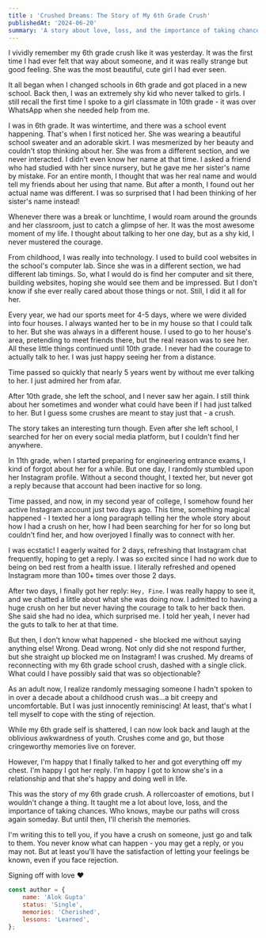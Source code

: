 ```yaml
---
title : 'Crushed Dreams: The Story of My 6th Grade Crush'
publishedAt: '2024-06-20'
summary: 'A story about love, loss, and the importance of taking chances. My journey of having a crush on'
---
```



I vividly remember my 6th grade crush like it was yesterday. It was the first time I had ever felt that way about someone, and it was really strange but good feeling. She was the most beautiful, cute girl I had ever seen.

It all began when I changed schools in 6th grade and got placed in a new school. Back then, I was an extremely shy kid who never talked to girls. I still recall the first time I spoke to a girl classmate in 10th grade - it was over WhatsApp when she needed help from me.

I was in 6th grade. It was wintertime, and there was a school event happening. That's when I first noticed her. She was wearing a beautiful school sweater and an adorable skirt. I was mesmerized by her beauty and couldn't stop thinking about her. She was from a different section, and we never interacted. I didn't even know her name at that time. I asked a friend who had studied with her since nursery, but he gave me her sister's name by mistake. For an entire month, I thought that was her real name and would tell my friends about her using that name. But after a month, I found out her actual name was different. I was so surprised that I had been thinking of her sister's name instead!

Whenever there was a break or lunchtime, I would roam around the grounds and her classroom, just to catch a glimpse of her. It was the most awesome moment of my life. I thought about talking to her one day, but as a shy kid, I never mustered the courage.

From childhood, I was really into technology. I used to build cool websites in the school's computer lab. Since she was in a different section, we had different lab timings. So, what I would do is find her computer and sit there, building websites, hoping she would see them and be impressed. But I don't know if she ever really cared about those things or not. Still, I did it all for her.

Every year, we had our sports meet for 4-5 days, where we were divided into four houses. I always wanted her to be in my house so that I could talk to her. But she was always in a different house. I used to go to her house's area, pretending to meet friends there, but the real reason was to see her. All these little things continued until 10th grade. I never had the courage to actually talk to her. I was just happy seeing her from a distance.

Time passed so quickly that nearly 5 years went by without me ever talking to her. I just admired her from afar.

After 10th grade, she left the school, and I never saw her again. I still think about her sometimes and wonder what could have been if I had just talked to her. But I guess some crushes are meant to stay just that - a crush.

The story takes an interesting turn though. Even after she left school, I searched for her on every social media platform, but I couldn't find her anywhere.

In 11th grade, when I started preparing for engineering entrance exams, I kind of forgot about her for a while. But one day, I randomly stumbled upon her Instagram profile. Without a second thought, I texted her, but never got a reply because that account had been inactive for so long.

Time passed, and now, in my second year of college, I somehow found her active Instagram account just two days ago. This time, something magical happened - I texted her a long paragraph telling her the whole story about how I had a crush on her, how I had been searching for her for so long but couldn't find her, and how overjoyed I finally was to connect with her.

I was ecstatic! I eagerly waited for 2 days, refreshing that Instagram chat frequently, hoping to get a reply. I was so excited since I had no work due to being on bed rest from a health issue. I literally refreshed and opened Instagram more than 100+ times over those 2 days.  

After two days, I finally got her reply: `Hey, Fine`. I was really happy to see it, and we chatted a little about what she was doing now. I admitted to having a huge crush on her but never having the courage to talk to her back then. She said she had no idea, which surprised me. I told her yeah, I never had the guts to talk to her at that time.

But then, I don't know what happened - she blocked me without saying anything else! Wrong. Dead wrong. Not only did she not respond further, but she straight up blocked me on Instagram! I was crushed. My dreams of reconnecting with my 6th grade school crush, dashed with a single click. What could I have possibly said that was so objectionable?  

As an adult now, I realize randomly messaging someone I hadn't spoken to in over a decade about a childhood crush was...a bit creepy and uncomfortable. But I was just innocently reminiscing! At least, that's what I tell myself to cope with the sting of rejection.

While my 6th grade self is shattered, I can now look back and laugh at the oblivious awkwardness of youth. Crushes come and go, but those cringeworthy memories live on forever.

However, I'm happy that I finally talked to her and got everything off my chest. I'm happy I got her reply. I'm happy I got to know she's in a relationship and that she's happy and doing well in life.

This was the story of my 6th grade crush. A rollercoaster of emotions, but I wouldn't change a thing. It taught me a lot about love, loss, and the importance of taking chances. Who knows, maybe our paths will cross again someday. But until then, I'll cherish the memories.

I'm writing this to tell you, if you have a crush on someone, just go and talk to them. You never know what can happen - you may get a reply, or you may not. But at least you'll have the satisfaction of letting your feelings be known, even if you face rejection.

Signing off with love ❤️  

```js
const author = {
    name: 'Alok Gupta'
    status: 'Single',
    memories: 'Cherished',
    lessons: 'Learned', 
};
```
